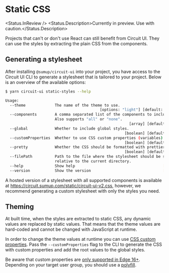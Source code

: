 
<Meta title="Advanced/Static CSS" />

# Static CSS

<Status.InReview />
<Status.Description>Currently in preview. Use with caution.</Status.Description>

<Intro>
  Projects that can't or don't use React can still benefit from Circuit UI. They
  can use the styles by extracting the plain CSS from the components.
</Intro>

## Generating a stylesheet

After installing `@sumup/circuit-ui` into your project, you have access to the Circuit UI CLI to generate a stylesheet that is tailored to your project. Below is an overview of the available options:

```sh
$ yarn circuit-ui static-styles --help

Usage:
  --theme             The name of the theme to use.
                                          [options: "light"] [default: "light"]
  --components        A comma separated list of the components to include.
                      Also supports "all" or "none".
                                                       [array] [default: "all"]
  --global            Whether to include global styles.
                                                     [boolean] [default: false]
  --customProperties  Whether to use CSS custom properties (variables).
                                                     [boolean] [default: false]
  --pretty            Whether the CSS should be formatted with prettier.
                                                     [boolean] [default: false]
  --filePath          Path to the file where the stylesheet should be saved,
                      relative to the current directory.               [string]
  --help              Show help                                       [boolean]
  --version           Show the version                                [boolean]
```

A hosted version of a stylesheet with all supported components is available at https://circuit.sumup.com/static/circuit-ui-v2.css, however, we recommend generating a custom stylesheet with only the styles you need.

## Theming

At built time, when the styles are extracted to static CSS, any dynamic values are replaced by static values. That means that the theme values are hard-coded and cannot be changed with JavaScript at runtime.

In order to change the theme values at runtime you can use [CSS custom properties](https://developer.mozilla.org/en-US/docs/Web/CSS/Using_CSS_custom_properties). Pass the `--customProperties` flag to the CLI to generate the CSS with custom properties and add the root values to the global styles.

Be aware that custom properties are [only supported in Edge 16+](https://caniuse.com/#feat=css-variables). Depending on your target user group, you should use a [polyfill](https://github.com/jhildenbiddle/css-vars-ponyfill).
